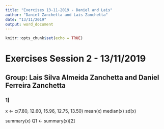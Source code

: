 ```yaml
---
title: "Exercises 13-11-2019 - Daniel and Lais"
author: "Daniel Zanchetta and Lais Zanchetta"
date: "13/11/2019"
output: word_document
---
```


```r
knitr::opts_chunk$set(echo = TRUE)
```

# Exercises Session 2 - 13/11/2019

## Group: Lais Silva Almeida Zanchetta and Daniel Ferreira Zanchetta

### 1)
x <- c(7.80, 12.60, 15.96, 12.75, 13.50)
mean(x)
median(x)
sd(x)

summary(x)
Q1 <- summary(x)[2]